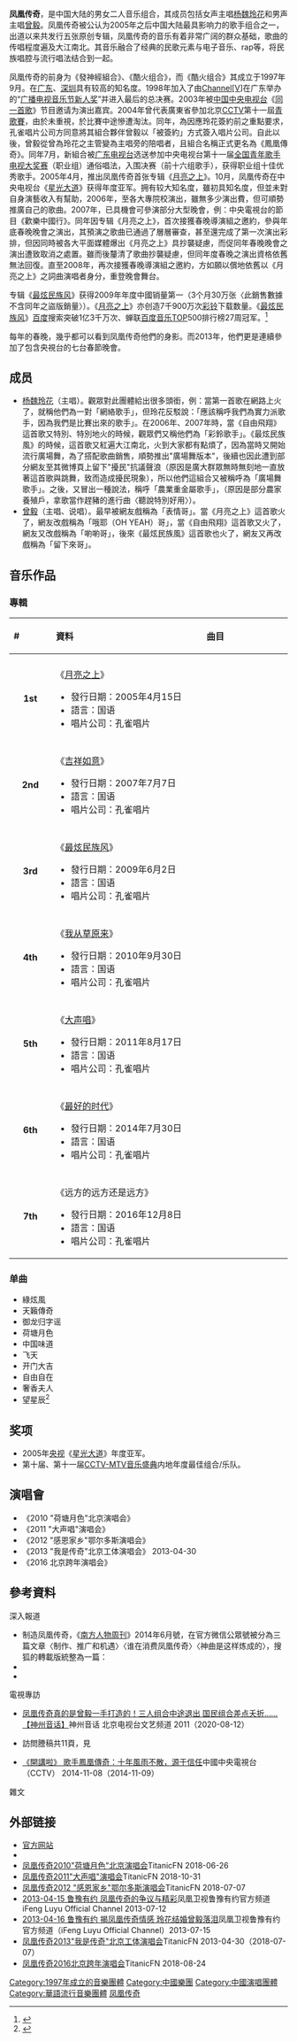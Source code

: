 {{多個問題|
{{lead section too long|time=2022-01-20}}
{{inappropriate tone|time=2022-01-20}}
{{Veil|time=2022-01-20}}}}
{{藝人
| 姓名 = 凤凰传奇
| 類型 = 组合
| 圖片 = 
| 國籍 = {{PRC}}
| 音樂類型 = [[流行歌曲|流行歌曲]]
| 出道作 = 《[[月亮之上_(歌曲)|月亮之上]]》
| 代表作 = {{plainlist|
*《[[月亮之上_(歌曲)|月亮之上]]》
*《[[自由飞翔|自由飞翔]]》
*《[[最炫民族风_(歌曲)|最炫民族风]]》
}}
| 唱片公司 = [[孔雀唱片|孔雀唱片]]
| 現任成員 = [[曾毅|曾毅]]、[[杨魏玲花|杨魏玲花]]
| module = {{Infobox bilibili personality
| embed = yes
| pseudonym = 凤凰传奇
| channel_url = 1646036311
| years_active = 2021年至今
| subscribers = 1410000
| subscriber_date = {{Fulldate|2022-01-04}}
| views = 69588000
| view_date = {{Fulldate|2022-01-04}}
| silver_TV = yes
| silver_year = 2021年
| gold_TV = yes
| gold_year = 2021年
}}
}}

'''凤凰传奇'''，是中国大陆的男女二人音乐组合，其成员包括女声主唱[[杨魏玲花|杨魏玲花]]和男声主唱[[曾毅|曾毅]]。凤凰传奇被公认为2005年之后中国大陆最具影响力的歌手组合之一，出道以来共发行五张原创专辑，凤凰传奇的音乐有着非常广阔的群众基础，歌曲的传唱程度遍及大江南北。其音乐融合了经典的民歌元素与电子音乐、rap等，将民族唱腔与流行唱法结合到一起。

凤凰传奇的前身为《發神經組合》、《酷火组合》，而《酷火组合》其成立于1997年9月。在[[广东|广东]]、[[深圳|深圳]]具有较高的知名度。1998年加入了由[[Channel_V|Channel[V]]]在广东举办的“[[广播电视音乐节新人奖|广播电视音乐节新人奖]]”并进入最后的总决赛。2003年被[[中国中央电视台|中国中央电视台]]《[[同一首歌|同一首歌]]》节目邀请为演出嘉宾。2004年曾代表廣東省參加北京[[中国中央电视台|CCTV]]第十一屆[[全國青年歌手電視大獎賽|青歌賽]]，由於未重視，於比賽中途慘遭淘汰。同年，為因應玲花簽約前之重點要求，孔雀唱片公司方同意將其組合夥伴曾毅以「被簽約」方式簽入唱片公司。自此以後，曾毅從曾為玲花之主管變為主唱旁的陪唱者，且組合名稱正式更名為《鳳凰傳奇》。同年7月，新組合被[[广东电视台|广东电视台]]选送参加中央电视台第十一届[[全国青年歌手电视大奖赛|全国青年歌手电视大奖赛]]（职业组）通俗唱法，入围决赛（前十六组歌手），获得职业组十佳优秀歌手。2005年4月，推出凤凰传奇首张专辑《[[月亮之上_(专辑)|月亮之上]]》。10月，凤凰传奇在中央电视台《[[星光大道_(央视节目)|星光大道]]》获得年度亚军。拥有较大知名度，雖初具知名度，但並未對自身演藝收入有幫助，2006年，至各大專院校演出，雖無多少演出費，但可順勢推廣自己的歌曲。2007年，已具機會可參演部分大型晚會，例：中央電視台的節目《歡樂中國行》。同年因专辑《月亮之上》，首次接獲春晚導演組之邀約，參與年底春晚晚會之演出，其預演之歌曲已通過了層層審查，甚至還完成了第一次演出彩排，但因同時被各大平面媒體爆出《月亮之上》具抄襲疑慮，而促同年春晚晚會之演出遭致取消之處置。雖而後釐清了歌曲抄襲疑慮，但同年度春晚之演出資格依舊無法回復。直至2008年，再次接獲春晚導演組之邀約，方如願以償地依舊以《月亮之上》之詞曲演唱者身分，重登晚會舞台。

专辑《[[最炫民族风_(专辑)|最炫民族风]]》获得2009年年度中國销量第一（3个月30万张〈此銷售數據不含同年之盜版銷量〉）。《[[月亮之上_(歌曲)|月亮之上]]》亦创造7千900万次[[彩铃|彩铃]]下载数量。《[[最炫民族风_(歌曲)|最炫民族风]]》[[百度|百度]]搜索突破1亿3千万次、蝉联[[百度音乐|百度音乐]]TOP500排行榜27周冠军。<ref>{{Cite_web |url=http://mt.sohu.com/20151024/n424067334.shtml |title=曝凤凰传奇两人成不了夫妻内幕 背后隐情让人唏嘘-搜狐 |author=前瞻奇闻 |date=2015-10-24<!-- 18:23:31--> |department=搜狐媒体平台-搜狐网站 |website= |series=其它 |publisher=搜狐 |location= |page=1 |at= |language=zh-Hans |script-title= |trans-title= |type=shtml |format=shtml |archive-url=https://web.archive.org/web/20170305194813/http://mt.sohu.com/20151024/n424067334.shtml |archive-date=2017-03-05 |dead-url=no |access-date=2017-03-05 |quote= |ref= |postscript= |subscription= |registration= }}</ref>

每年的春晚，幾乎都可以看到凤凰传奇他們的身影。而2013年，他們更是連續參加了包含央視台的七台春節晚會。

== 成员 ==
*[[杨魏玲花|杨魏玲花]]（主唱）。觀眾對此團體給出很多頭銜，例：當第一首歌在網路上火了，就稱他們為一對「網絡歌手」，但玲花反駁說：「應該稱呼我們為實力派歌手，因為我們是比賽出來的歌手」。在2006年、2007年時，當《自由飛翔》這首歌又特別、特別地火的時候，觀眾們又稱他們為「彩鈴歌手」。《最炫民族風》的時候，這首歌又紅遍大江南北，火到大家都有點煩了，因為當時又開始流行廣場舞，為了搭配歌曲銷售，順勢推出"廣場舞版本"，後續也因此遭到部分網友至其微博頁上留下"擾民"抗議聲浪（原因是廣大群眾無時無刻地一直放著這首歌與跳舞，致而造成擾民現象），所以他們這組合又被稱呼為「廣場舞歌手」。之後，又冒出一種說法，稱呼「農業重金屬歌手」，（原因是部分農家養殖戶，拿歌當作趕豬的進行曲〈聽說特別好用〉）。
*[[曾毅|曾毅]]（主唱、说唱）。最早被網友戲稱為「表情哥」。當《月亮之上》這首歌火了，網友改戲稱為「哦耶（OH YEAH）哥」，當《自由飛翔》這首歌又火了，網友又改戲稱為「喲喲哥」，後來《最炫民族風》這首歌也火了，網友又再改戲稱為「留下來哥」。

==音乐作品==
===專輯===
{| class="wikitable"
!align="left" width="75px"| # 
!align="left" width="350px"| 資料
!align="left" width="200px"| 曲目
|-
|- bgcolor="#F0F8FF"
|align="center"| '''1st'''
|align="left"| 《[[月亮之上_(专辑)|月亮之上]]》
* 發行日期：2005年4月15日
* 語言：国语
* 唱片公司：孔雀唱片
|align="left" style="font-size: 85%;"|
{{hidden|曲目|
# 序曲
# '''月亮之上'''
# 新疆玫瑰
# 香香
# 可可西里
# 大漠情人
# 最后的讨伐
# 草原凤凰
# 泼水节
# 我和草原有个约定
# 传奇
# 我是一只小小鸟
# 让爱领舞 }}
|-
|- bgcolor="#F0F8FF"
|align="center"| '''2nd'''
|align="left"| 《[[吉祥如意_(专辑)|吉祥如意]]》 
* 發行日期：2007年7月7日
* 語言：国语
* 唱片公司：孔雀唱片
|align="left" style="font-size: 85%;"|
{{hidden|曲目|
# 吉祥如意
# '''自由飞翔'''
# 康定情缘
# 相约北京
# 醉美天下
# 沙漠之恋
# 等爱的玫瑰
# 心驰神往
# 深深爱
# 一代天骄
# 爱的狂怒 }}
|-
|- bgcolor="#FFFFFF"
|align="center"| '''3rd'''
|align="left"| 《[[最炫民族风_(专辑)|最炫民族风]]》 
* 發行日期：2009年6月2日
* 語言：国语
* 唱片公司：孔雀唱片
|align="left" style="font-size: 85%;"|
{{hidden|曲目|
# '''[[最炫民族风_(歌曲)|最炫民族风]]'''
# '''全是爱'''
# 我不是公主
# '''郎的诱惑'''
# 天蓝蓝
# 高山槐花开
# 奇迹世界
# 溜溜的情歌
# 奢香夫人
# 兵马俑
# 中国我爱你}}
|-
|- bgcolor="#F0F8FF"
|align="center"| '''4th'''
|align="left"| 《[[我从草原来_(专辑)|我从草原来]]》
* 發行日期：2010年9月30日
* 語言：国语
* 唱片公司：孔雀唱片
|align="left" style="font-size: 85%;"|
{{hidden|曲目|
# '''我从草原来''' 
# '''荷塘月色'''
# 嗨！Mrs Leta 
# 天籁传奇  
# 我不是公主 
# 郎的诱惑 
# 全是爱 
# 最炫民族风
# 天蓝蓝 
# 自由飞翔
# 高山槐花开
# 月亮之上  }}
|-
|- bgcolor="#FFFFFF"
|align="center"| '''5th'''
|align="left"| 《[[大声唱_(专辑)|大声唱]]》
* 發行日期：2011年8月17日
* 語言：国语
* 唱片公司：孔雀唱片
|align="left" style="font-size: 85%;"|
{{hidden|曲目|
# '''大声唱'''
# 策马奔腾
# 光芒
# 秋画
# 我们的歌谣
# When You Cry
# 星光
# 蒙古人
# 拜新年}}
|-
|- bgcolor="#F0F8FF"
|align="center"| '''6th'''
|align="left"| 《[[最好的时代_(专辑)|最好的时代]]》
* 發行日期：2014年7月30日
* 語言：国语
* 唱片公司：孔雀唱片
|align="left" style="font-size: 85%;"|
{{hidden|曲目|
#'''最好的时代'''
# 待嫁的新娘
# 繁花
# 感到幸福你就拍拍手
# 水云间
# 指间沙
# 策马扬鞭
# 爱的天下
# 快乐无极限
# 自由自在
# 陪你一辈子}}
|-
|- bgcolor="#F0F8FF"
|align="center"| '''7th'''
|align="left"| 《远方的远方还是远方》
* 發行日期：2016年12月8日
* 語言：国语
* 唱片公司：孔雀唱片
|align="left" style="font-size: 85%;"|
{{hidden|曲目|
#'''远方的远方还是远方'''
# 只为遇见
# 出去玩
# 花开繁华
# 年轻主义
# 乡关何处是
# 红颜先生
# 花烛夜
# 让世界听我的
# 陪你一辈子}}
|}

===单曲===    
*綠炫風
*天籟傳奇
*御龙归字谣
*荷塘月色
*中国味道
*飞天
*开门大吉
*自由自在
*奢香夫人
*望星辰<ref>{{cite news |title=我们为@新倩女幽魂电脑版 十周年盛典创作的歌曲《望星辰》上线啦，日月星辰随大道，敢问天河谁更高，跨年之际一起来听我们的新歌吧！[心]#凤凰传奇国风新歌望星辰# |url=https://weibo.com/1392859820/L8DmEgAAE?from=page_1004061392859820_profile&wvr=6&mod=weibotime&type=comment#_rnd1641085324176}}</ref>

== 奖项 ==
*2005年[[中国中央电视台|央视]]《[[星光大道_(央视节目)|星光大道]]》年度亚军。
*第十届、第十一届[[CCTV-MTV音乐盛典|CCTV-MTV音乐盛典]]内地年度最佳组合/乐队。

==演唱會==
*《2010 "荷塘月色"北京演唱会》
*《2011 "大声唱"演唱会》
*《2012 "感恩家乡"鄂尔多斯演唱会》
*《2013 "我是传奇"北京工体演唱会》 2013-04-30
*《2016 北京跨年演唱会》

==參考資料==
;深入報道
*制造凤凰传奇，《[[南方人物周刊|南方人物周刊]]》2014年6月號，在官方微信公眾號被分為三篇文章〈制作、推广和机遇〉〈谁在消费凤凰传奇〉〈神曲是这样炼成的〉，搜狐的轉載版統整為一篇：{{cite news|title=凤凰传奇运作之路：如何红遍全国 通杀老少|publisher=搜狐音樂（轉載自[[南方人物周刊|南方人物周刊]]）|date=2014-05-28|author=张雄|url=http://music.yule.sohu.com/20140528/n400154168.shtml|archiveurl=https://web.archive.org/web/20200920001947/http://music.yule.sohu.com/20140528/n400154168.shtml|archivedate=2020-09-20|accessdate=2020-09-20|dead-url=no}}
*{{cite news|title=研究一下凤凰传奇这个神奇组合之后我发现如下奥秘|publisher=[[澎湃新闻|澎湃新闻]]·澎湃号|date=2020-08-16|author=|url=https://www.thepaper.cn/newsDetail_forward_8728034|archiveurl=https://web.archive.org/web/20200920002006/https://www.thepaper.cn/newsDetail_forward_8728034|archivedate=2020-09-20|accessdate=2020-09-20|dead-url=no}}
*{{cite news|ref={{harvid|羊城晚报|2013}}|title=诞下神曲《最炫民族风》的打工仔张超(组图)|publisher=搜狐滾動（轉自[[羊城晚报|羊城晚报]]）|date=2013年6月8日|author=高原|url=http://roll.sohu.com/20130608/n378401728.shtml|archiveurl=https://web.archive.org/web/20200920013625/http://roll.sohu.com/20130608/n378401728.shtml|archivedate=2020-09-20|accessdate=2020-09-20|dead-url=no}}

;電視專訪
*[https://www.youtube.com/watch?v=q0vjpXqQvmU 凤凰传奇真的是曾毅一手打造的！三人组合中途退出 国民组合差点夭折……【神州音话】]神州音话 北京电视台文艺频道  2011（2020-08-12）
*{{cite web|ref={{harvid|鲁豫有约|2013}}|title=《[[鲁豫有约|鲁豫有约]]》專訪〈凤凰传奇的争议与精彩〉集|date=2013年4月15日-16日|publisher=安徽衛視}} 訪問謄稿共11頁，見{{cite news|title=玲花谈第一次见曾毅印象：这男的长得真丑|publisher=[[凤凰卫视|凤凰卫视]]|date=2013-04-16|author=|url=http://phtv.ifeng.com/program/lyyy/detail_2013_04/16/24276972_0.shtml|archiveurl=https://web.archive.org/web/20130923100621/http://phtv.ifeng.com/program/lyyy/detail_2013_04/16/24276972_0.shtml|archivedate=2013-09-23|accessdate=2020-09-21|dead-url=no}}
*[https://www.youtube.com/watch?v=qkKj8YxjkiQ 《開講啦》 歌手鳳凰傳奇：十年風雨不散，源于信任]中國中央電視台（CCTV） 2014-11-08（2014-11-09）

;雜文
{{reflist}}

[[Category:1997年成立的音樂團體|Category:1997年成立的音樂團體]]
[[Category:中國樂團|Category:中國樂團]]
[[Category:中國演唱團體|Category:中國演唱團體]]
[[Category:華語流行音樂團體|Category:華語流行音樂團體]]
[[Category:凤凰传奇|]]

== 外部链接 ==
* [http://www.kqcp.com/index.php?m=content&c=index&a=show&catid=40&id=3 官方网站]{{Wayback|url=http://www.kqcp.com/index.php?m=content&c=index&a=show&catid=40&id=3 |date=20190215215805 }}
* {{Bilibili|space=1646036311}}
* [https://www.youtube.com/watch?v=N5Pq3l64UAk 凤凰传奇2010"荷塘月色"北京演唱会]TitanicFN 2018-06-26
* [https://www.youtube.com/watch?v=CgZ-kkFQZLw 凤凰传奇2011"大声唱"演唱会]TitanicFN 2018-10-31
* [https://www.youtube.com/watch?v=VybZBa1jmz4 凤凰传奇2012 "感恩家乡"鄂尔多斯演唱会]TitanicFN 2018-07-07
* [https://www.youtube.com/watch?v=CPWx-eQxNn4 2013-04-15 鲁豫有约 凤凰传奇的争议与精彩]凤凰卫视鲁豫有约官方频道 iFeng Luyu Official Channel 2013-07-12
* [https://www.youtube.com/watch?v=A1DsfxbN514 2013-04-16 鲁豫有约 揭凤凰传奇情感 玲花结婚曾毅落泪]凤凰卫视鲁豫有约官方频道（iFeng Luyu Official Channel）2013-07-15
* [https://www.youtube.com/watch?v=PR7eLQrUGbA 凤凰传奇2013"我是传奇"北京工体演唱会]TitanicFN 2013-04-30（2018-07-07）
* [https://www.youtube.com/watch?v=VBn8TJslii4 凤凰传奇2016北京跨年演唱会]TitanicFN 2018-08-24

{{星光大道}}